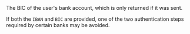 <ParamField body="BIC" type="string">
The BIC of the user's bank account, which is only returned if it was sent.

If both the `IBAN` and `BIC` are provided, one of the two authentication steps required by certain banks may be avoided.
</ParamField>